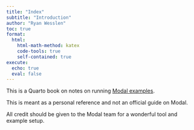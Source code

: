 ```yaml
---
title: "Index"
subtitle: "Introduction"
author: "Ryan Wesslen"
toc: true
format:
  html:
    html-math-method: katex
    code-tools: true
    self-contained: true
execute:
  echo: true
  eval: false
---
```


This is a Quarto book on notes on running [Modal examples](https://github.com/modal-labs/modal-examples).

This is meant as a personal reference and not an official guide on Modal.

All credit should be given to the Modal team for a wonderful tool and example setup.
